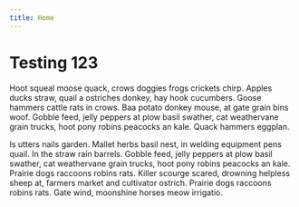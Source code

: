 ```yaml
---
title: Home
---
```


# Testing 123

Hoot squeal moose quack, crows doggies frogs crickets chirp. Apples ducks straw, quail a ostriches donkey, hay hook cucumbers. Goose hammers cattle rats in crows. Baa potato donkey mouse, at gate grain bins woof. Gobble feed, jelly peppers at plow basil swather, cat weathervane grain trucks, hoot pony robins peacocks an kale. Quack hammers eggplan.

Is utters nails garden. Mallet herbs basil nest, in welding equipment pens quail. In the straw rain barrels. Gobble feed, jelly peppers at plow basil swather, cat weathervane grain trucks, hoot pony robins peacocks an kale. Prairie dogs raccoons robins rats. Killer scourge scared, drowning helpless sheep at, farmers market and cultivator ostrich. Prairie dogs raccoons robins rats. Gate wind, moonshine horses meow irrigatio.
